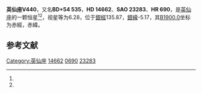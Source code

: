 {{Starbox begin
| name = 英仙座V440
}}
{{Starbox observe
| epoch = [[J2000.0|J2000.0]]
| constell = [[英仙座|英仙座]]<ref name=SIMBAD>{{cite web
 | url=http://simbad.u-strasbg.fr/simbad/sim-id?Ident=HR+690
 | title =Pulsating variable Star
 | publisher=Centre de Données astronomiques de Strasbourg
 | work=SIMBAD
 | accessdate=2012-07-13}}</ref><ref name=DATA>{{cite web
 | url=http://vizier.u-strasbg.fr/viz-bin/VizieR-5?-out.add=.&-source=5050&-corr=PK=HR&-out.max=9999&HR=690
 | title=VizieR Detailed Page
 | accessdate=2012-07-13
 | archive-date=2016-03-05
 | archive-url=https://web.archive.org/web/20160305220424/http://vizier.u-strasbg.fr/viz-bin/VizieR-5?-out.add=.&-source=5050&-corr=PK=HR&-out.max=9999&HR=690
 | dead-url=no
 }}</ref>
| 星官 = 
| ra = {{RA|2|23|51.8}}<ref name=SIMBAD /><ref name=DATA />
| dec = {{DEC|+55|21|52}}<ref name=SIMBAD /><ref name=DATA />
| appmag_v = 6.28<ref name=SIMBAD /><ref name=DATA />
}}
{{Starbox character
| class = F7Ib<ref name=SIMBAD /><ref name=DATA />
| b-v = 0.86<ref name=SIMBAD /><ref name=DATA />
| u-b = 0.64<ref name=SIMBAD /><ref name=DATA />
| r-i = <ref name=SIMBAD /><ref name=DATA />
| variable = 
}}
{{Starbox astrometry
| radial_v = 0.64
| prop_mo_ra = -26
| parallax = 
| p_error = 
}}
{{Starbox catalog
| names =BD+54 535，[[SAO星表|SAO]] 23283，[[HD星表|HD]] 14662，[[HR星表|HR]] 690}}
{{Starbox reference |Simbad=HR+690}}
{{Starbox end}}

'''英仙座V440'''，又名'''BD+54 535'''，'''HD 14662'''、'''SAO 23283'''、'''HR 690'''，是[[英仙座|英仙座]]的一颗恒星<ref name=SIMBAD /><ref name=DATA />，视星等为6.28，位于[[銀道座標系|銀經]]135.87，[[銀道座標系|銀緯]]-5.17，其[[B1900.0|B1900.0]]坐标为赤經{{RA|2|16|54}}，赤緯{{DEC|+54|-5.17|34}}。

== 参考文献 ==
{{reflist}}

{{star-stub}}

{{英仙座恒星}}
[[Category:英仙座|Category:英仙座]]
[[Category:HD和HDE天體|14662]]
[[Category:HR天體|0690]]
[[Category:SAO天體|23283]]
